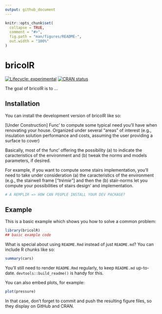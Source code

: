 ```yaml
---
output: github_document
---
```


<!-- README.md is generated from README.Rmd. Please edit that file -->

```r
knitr::opts_chunk$set(
  collapse = TRUE,
  comment = "#>",
  fig.path = "man/figures/README-",
  out.width = "100%"
)
```

# bricolR

<!-- badges: start -->
[![Lifecycle: experimental](https://img.shields.io/badge/lifecycle-experimental-orange.svg)](https://lifecycle.r-lib.org/articles/stages.html#experimental)
[![CRAN status](https://www.r-pkg.org/badges/version/bricolR)](https://CRAN.R-project.org/package=bricolR)
<!-- badges: end -->

The goal of bricolR is to ...

## Installation

You can install the development version of bricolR like so:

[Under Construction]
Func' to compute some typical need you'll have when renovating your house. Organized under several "areas" of interest (e.g., insulation solution performance and costs, assuming the user providing a surface to cover)

Basically, most of the func' offering the possibility (a) to indicate the caracteristics of the environment and (b) tweak the norms and models parameters, if desired.

For example, if you want to compute some stairs implementation, you'll need to take under consideration (a) the caracteristics of the environment (e.g., the stairwell frame [*"trémie"*] and then the (b) stair-norms let you compute your possibilities of stairs design' and implementation.



``` r
# A REMPLIR => HOW CAN PEOPLE INSTALL YOUR DEV PACKAGE?
```

## Example

This is a basic example which shows you how to solve a common problem:

```r
library(bricolR)
## basic example code
```

What is special about using `README.Rmd` instead of just `README.md`? You can include R chunks like so:

```r
summary(cars)
```

You'll still need to render `README.Rmd` regularly, to keep `README.md` up-to-date. `devtools::build_readme()` is handy for this.

You can also embed plots, for example:

```r
plot(pressure)
```

In that case, don't forget to commit and push the resulting figure files, so they display on GitHub and CRAN.
